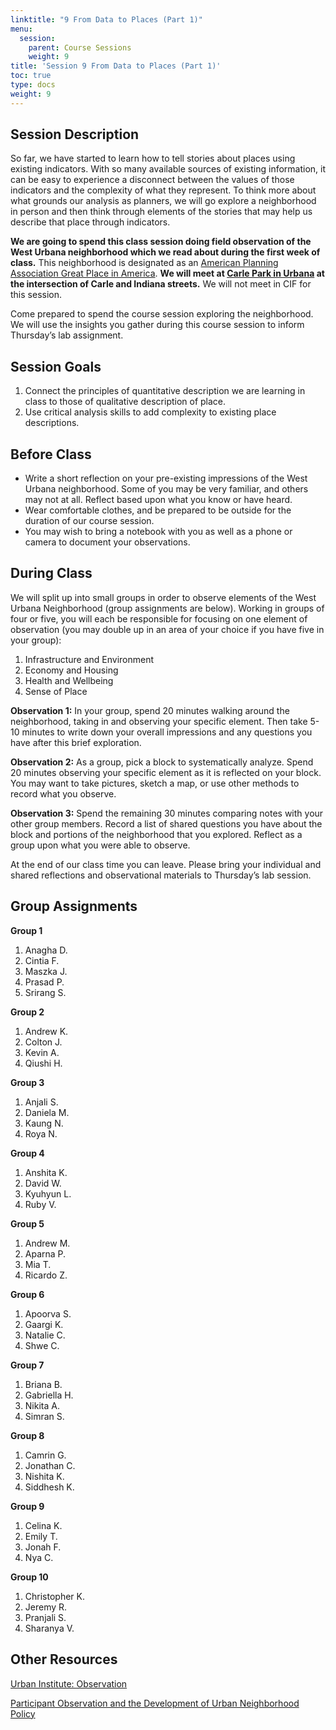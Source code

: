 ```yaml
---
linktitle: "9 From Data to Places (Part 1)"
menu:
  session:
    parent: Course Sessions
    weight: 9
title: 'Session 9 From Data to Places (Part 1)'
toc: true
type: docs
weight: 9
---
```


## Session Description

So far, we have started to learn how to tell stories about places using existing indicators. With so many available sources of existing information, it can be easy to experience a disconnect between the values of those indicators and the complexity of what they represent. To think more about what grounds our analysis as planners, we will go explore a neighborhood in person and then think through elements of the stories that may help us describe that place through indicators.

**We are going to spend this class session doing field observation of the West Urbana neighborhood which we read about during the first week of class.** This neighborhood is designated as an [American Planning Association Great Place in America](https://www.planning.org/greatplaces/neighborhoods/2007/westurbana.htm). **We will meet at [Carle Park in Urbana](https://goo.gl/maps/xnedKJ293dBMdo46A) at the intersection of Carle and Indiana streets.** We will not meet in CIF for this session.

Come prepared to spend the course session exploring the neighborhood. We will use the insights you gather during this course session to inform Thursday’s lab assignment.

## Session Goals

1. Connect the principles of quantitative description we are learning in class to those of qualitative description of place.
2. Use critical analysis skills to add complexity to existing place descriptions.

## Before Class

- Write a short reflection on your pre-existing impressions of the West Urbana neighborhood. Some of you may be very familiar, and others may not at all. Reflect based upon what you know or have heard.
- Wear comfortable clothes, and be prepared to be outside for the duration of our course session. 
- You may wish to bring a notebook with you as well as a phone or camera to document your observations.

## During Class

We will split up into small groups in order to observe elements of the West Urbana Neighborhood (group assignments are below). Working in groups of four or five, you will each be responsible for focusing on one element of observation (you may double up in an area of your choice if you have five in your group):

1. Infrastructure and Environment
2. Economy and Housing
3. Health and Wellbeing
4. Sense of Place

**Observation 1:** In your group, spend 20 minutes walking around the neighborhood, taking in and observing your specific element. Then take 5-10 minutes to write down your overall impressions and any questions you have after this brief exploration.

**Observation 2:** As a group, pick a block to systematically analyze. Spend 20 minutes observing your specific element as it is reflected on your block. You may want to take pictures, sketch a map, or use other methods to record what you observe.

**Observation 3:** Spend the remaining 30 minutes comparing notes with your other group members. Record a list of shared questions you have about the block and portions of the neighborhood that you explored. Reflect as a group upon what you were able to observe.

At the end of our class time you can leave. Please bring your individual and shared reflections and observational materials to Thursday’s lab session.

## Group Assignments

**Group 1**

1. Anagha D.
2. Cintia F.
3. Maszka J.
4. Prasad P.
5. Srirang S.

**Group 2**

1. Andrew K.
2. Colton J.
3. Kevin A.
4. Qiushi H.

**Group 3**

1. Anjali S.
2. Daniela M.
3. Kaung N.
4. Roya N.

**Group 4**

1. Anshita K.
2. David W.
3. Kyuhyun L.
4. Ruby V.

**Group 5**

1. Andrew M.
2. Aparna P.
3. Mia T.
4. Ricardo Z.

**Group 6**

1. Apoorva S.
2. Gaargi K.
3. Natalie C.
4. Shwe C.

**Group 7**

1. Briana B.
2. Gabriella H.
3. Nikita A.
4. Simran S.

**Group 8**

1. Camrin G.
2. Jonathan C.
3. Nishita K.
4. Siddhesh K.

**Group 9**

1. Celina K.
2. Emily T.
3. Jonah F.
4. Nya C.

**Group 10**

1. Christopher K.
2. Jeremy R.
3. Pranjali S.
4. Sharanya V.

## Other Resources

[Urban Institute: Observation](https://www.urban.org/research/data-methods/data-collection/observation)

[Participant Observation and the Development of Urban Neighborhood Policy](https://files.eric.ed.gov/fulltext/ED068597.pdf)